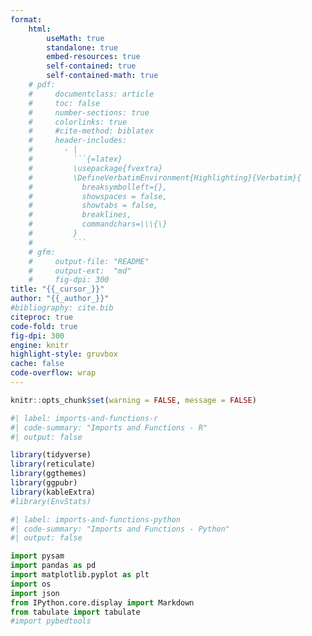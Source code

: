 ```yaml
---
format:
    html:
        useMath: true
        standalone: true
        embed-resources: true
        self-contained: true
        self-contained-math: true
    # pdf:
    #     documentclass: article
    #     toc: false
    #     number-sections: true
    #     colorlinks: true
    #     #cite-method: biblatex
    #     header-includes:
    #       - |
    #         ```{=latex}
    #         \usepackage{fvextra}
    #         \DefineVerbatimEnvironment{Highlighting}{Verbatim}{
    #           breaksymbolleft={},
    #           showspaces = false,
    #           showtabs = false,
    #           breaklines,
    #           commandchars=\\\{\}
    #         }
    #         ```
    # gfm:
    #     output-file: "README"
    #     output-ext:  "md"
    #     fig-dpi: 300
title: "{{_cursor_}}"
author: "{{_author_}}"
#bibliography: cite.bib
citeproc: true
code-fold: true
fig-dpi: 300
engine: knitr
highlight-style: gruvbox
cache: false
code-overflow: wrap
---
```


```r
knitr::opts_chunk$set(warning = FALSE, message = FALSE)
```

```r
#| label: imports-and-functions-r
#| code-summary: "Imports and Functions - R"
#| output: false

library(tidyverse)
library(reticulate)
library(ggthemes)
library(ggpubr)
library(kableExtra)
#library(EnvStats)
```

```python
#| label: imports-and-functions-python
#| code-summary: "Imports and Functions - Python"
#| output: false

import pysam
import pandas as pd
import matplotlib.pyplot as plt
import os
import json
from IPython.core.display import Markdown
from tabulate import tabulate
#import pybedtools
```
